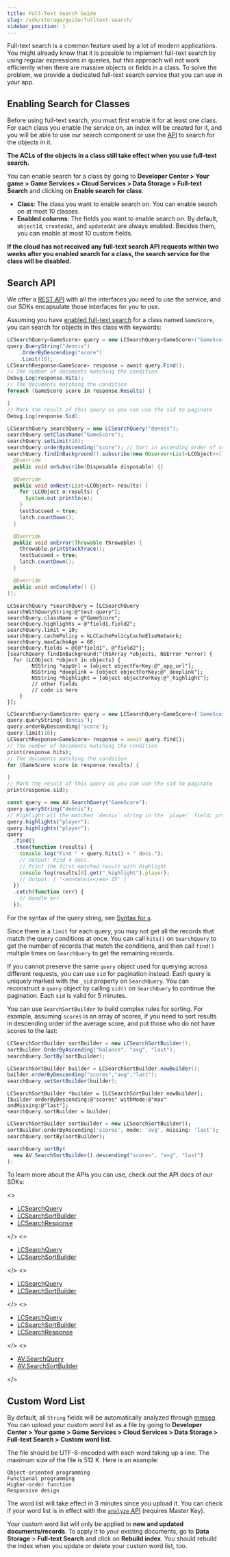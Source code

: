 ```yaml
---
title: Full-Text Search Guide
slug: /sdk/storage/guide/fulltext-search/
sidebar_position: 1
---
```



Full-text search is a common feature used by a lot of modern applications.
You might already know that it is possible to implement full-text search by using regular expressions in queries,
but this approach will not work efficiently when there are massive objects or fields in a class.
To solve the problem, we provide a dedicated full-text search service that you can use in your app.

## Enabling Search for Classes

Before using full-text search, you must first enable it for at least one class. For each class you enable the service on, an index will be created for it, and you will be able to use our search component or use the [API](#search-api) to search for the objects in it.

**The ACLs of the objects in a class still take effect when you use full-text search.**

You can enable search for a class by going to **Developer Center > Your game > Game Services > Cloud Services > Data Storage > Full-text Search** and clicking on **Enable search for class**:

- **Class**: The class you want to enable search on. You can enable search on at most 10 classes.
- **Enabled columns**: The fields you want to enable search on. By default, `objectId`, `createdAt`, and `updatedAt` are always enabled. Besides them, you can enable at most 10 custom fields.

**If the cloud has not received any full-text search API requests within two weeks after you enabled search for a class, the search service for the class will be disabled.**

## Search API

We offer a [REST API](/sdk/storage/guide/fulltext-search-rest/) with all the interfaces you need to use the service,
and our SDKs encapsulate those interfaces for you to use.

Assuming you have [enabled full-text search](#enabling-search-for-classes) for a class named `GameScore`, you can search for objects in this class with keywords:

<MultiLang>

```cs
LCSearchQuery<GameScore> query = new LCSearchQuery<GameScore>("GameScore");
query.QueryString("dennis")
    .OrderByDescending("score")
    .Limit(10);
LCSearchResponse<GameScore> response = await query.Find();
// The number of documents matching the condition
Debug.Log(response.Hits);
// The documents matching the condition
foreach (GameScore score in response.Results) {

}
// Mark the result of this query so you can use the sid to paginate
Debug.Log(response.Sid);
```

```java
LCSearchQuery searchQuery = new LCSearchQuery("dennis");
searchQuery.setClassName("GameScore");
searchQuery.setLimit(10);
searchQuery.orderByAscending("score"); // Sort in ascending order of score
searchQuery.findInBackground().subscribe(new Observer<List<LCObject>>() {
  @Override
  public void onSubscribe(Disposable disposable) {}

  @Override
  public void onNext(List<LCObject> results) {
    for (LCObject o:results) {
      System.out.println(o);
    }
    testSucceed = true;
    latch.countDown();
  }

  @Override
  public void onError(Throwable throwable) {
    throwable.printStackTrace();
    testSucceed = true;
    latch.countDown();
  }

  @Override
  public void onComplete() {}
});
```

```objc
LCSearchQuery *searchQuery = [LCSearchQuery searchWithQueryString:@"test-query"];
searchQuery.className = @"GameScore";
searchQuery.highlights = @"field1,field2";
searchQuery.limit = 10;
searchQuery.cachePolicy = kLCCachePolicyCacheElseNetwork;
searchQuery.maxCacheAge = 60;
searchQuery.fields = @[@"field1", @"field2"];
[searchQuery findInBackground:^(NSArray *objects, NSError *error) {
  for (LCObject *object in objects) {
        NSString *appUrl = [object objectForKey:@"_app_url"];
        NSString *deeplink = [object objectForKey:@"_deeplink"];
        NSString *highlight = [object objectForKey:@"_highlight"];
        // other fields
        // code is here
    }
}];
```

```dart
LCSearchQuery<GameScore> query = new LCSearchQuery<GameScore>('GameScore');
query.queryString('dennis');
query.orderByDescending('score');
query.limit(10);
LCSearchResponse<GameScore> response = await query.find();
// The number of documents matching the condition
print(response.hits);
// The documents matching the condition
for (GameScore score in response.results) {

}
// Mark the result of this query so you can use the sid to paginate
print(response.sid);
```

```js
const query = new AV.SearchQuery("GameScore");
query.queryString("dennis");
// Highlight all the matched `dennis` string in the `player` field; provide an array to match multiple fields
query.highlights("player");
query.highlights("player");
query
  .find()
  .then(function (results) {
    console.log("Find " + query.hits() + " docs.");
    // Output: Find 4 docs.
    // Print the first matched result with highlight
    console.log(results[0].get("_highlight").player);
    // Output: [ '<em>dennis</em> ZX' ]
  })
  .catch(function (err) {
    // Handle err
  });
```

</MultiLang>

For the syntax of the query string, see [Syntax for `q`](/sdk/storage/guide/fulltext-search-rest#syntax-for-q).

Since there is a `limit` for each query, you may not get all the records that match the query conditions at once.
You can call `hits()` on `SearchQuery` to get the number of records that match the conditions,
and then call `find()` multiple times on `SearchQuery` to get the remaining records.

If you cannot preserve the same `query` object used for querying across different requests, you can use `sid` for pagination instead. Each query is uniquely marked with the `_sid` property on `SearchQuery`.
You can reconstruct a `query` object by calling `sid()` on `SearchQuery` to continue the pagination.
Each `sid` is valid for 5 minutes.

You can use `SearchSortBuilder` to build complex rules for sorting. For example, assuming `scores` is an array of scores, if you need to sort results in descending order of the average score, and put those who do not have scores to the last:

<MultiLang>

```cs
LCSearchSortBuilder sortBuilder = new LCSearchSortBuilder();
sortBuilder.OrderByAscending("balance", "avg", "last");
searchQuery.SortBy(sortBuilder);
```

```java
LCSearchSortBuilder builder = LCSearchSortBuilder.newBuilder();
builder.orderByDescending("scores","avg","last");
searchQuery.setSortBuilder(builder);
```

```objc
LCSearchSortBuilder *builder = [LCSearchSortBuilder newBuilder];
[builder orderByDescending:@"scores" withMode:@"max" andMissing:@"last"];
searchQuery.sortBuilder = builder;
```

```dart
LCSearchSortBuilder sortBuilder = new LCSearchSortBuilder();
sortBuilder.orderByAscending('scores', mode: 'avg', missing: 'last');
searchQuery.sortBy(sortBuilder);
```

```js
searchQuery.sortBy(
  new AV.SearchSortBuilder().descending("scores", "avg", "last")
);
```

</MultiLang>

To learn more about the APIs you can use, check out the API docs of our SDKs:

<MultiLang>

<>

- [LCSearchQuery](https://leancloud.github.io/csharp-sdk/html/classLeanCloud_1_1Storage_1_1LCSearchQuery.html)
- [LCSearchSortBuilder](https://leancloud.github.io/csharp-sdk/html/classLeanCloud_1_1Storage_1_1LCSearchSortBuilder.html)
- [LCSearchResponse](https://leancloud.github.io/csharp-sdk/html/classLeanCloud_1_1Storage_1_1LCSearchResponse.html)

</>
<>

- [LCSearchQuery](https://leancloud.cn/api-docs/android/index.html)
- [LCSearchSortBuilder](https://leancloud.cn/api-docs/android/index.html)

</>
<>

- [LCSearchQuery](https://leancloud.cn/api-docs/iOS/Classes/LCSearchQuery.html)
- [LCSearchSortBuilder](https://leancloud.cn/api-docs/iOS/Classes/LCSearchSortBuilder.html)

</>
<>

- [LCSearchQuery](https://pub.dev/documentation/leancloud_storage/latest/leancloud_storage/LCSearchQuery-class.html)
- [LCSearchSortBuilder](https://pub.dev/documentation/leancloud_storage/latest/leancloud_storage/LCSearchSortBuilder-class.html)
- [LCSearchResponse](https://pub.dev/documentation/leancloud_storage/latest/leancloud_storage/LCSearchResponse-class.html)

</>
<>

- [AV.SearchQuery](https://leancloud.github.io/javascript-sdk/docs/AV.SearchQuery.html)
- [AV.SearchSortBuilder](https://leancloud.github.io/javascript-sdk/docs/AV.SearchSortBuilder.html)

</>

</MultiLang>

## Custom Word List

By default, all `String` fields will be automatically analyzed through [mmseg](https://github.com/medcl/elasticsearch-analysis-mmseg). You can upload your custom word list as a file by going to **Developer Center > Your game > Game Services > Cloud Services > Data Storage > Full-text Search > Custom word list**.

The file should be UTF-8-encoded with each word taking up a line. The maximum size of the file is 512 K. Here is an example:

```
Object-oriented programming
Functional programming
Higher-order function
Responsive design
```

The word list will take effect in 3 minutes since you upload it. You can check if your word list is in effect with the [`analyze` API](/sdk/storage/guide/fulltext-search-rest#analyzing-strings) (requires Master Key).

Your custom word list will only be applied to **new and updated documents/records**. To apply it to your existing documents, go to **Data Storage** > **Full-text Search** and click on **Rebuild index**.
You should rebuild the index when you update or delete your custom word list, too.

